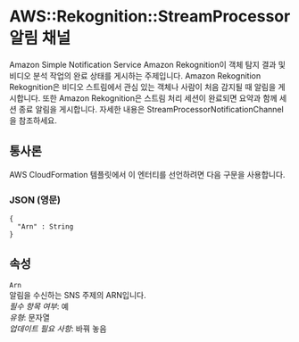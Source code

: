 # AWS::Rekognition::StreamProcessor 알림 채널

Amazon Simple Notification Service Amazon Rekognition이 객체 탐지 결과 및 비디오 분석 작업의 완료 상태를 게시하는 주제입니다. Amazon Rekognition Rekognition은 비디오 스트림에서 관심 있는 객체나 사람이 처음 감지될 때 알림을 게시합니다. 또한 Amazon Rekognition은 스트림 처리 세션이 완료되면 요약과 함께 세션 종료 알림을 게시합니다. 자세한 내용은 StreamProcessorNotificationChannel을 참조하세요.

## 통사론

AWS CloudFormation 템플릿에서 이 엔터티를 선언하려면 다음 구문을 사용합니다.

### JSON (영문)

```
{
  "Arn" : String
}
```

## 속성

`Arn`  
알림을 수신하는 SNS 주제의 ARN입니다.  
_필수 항목 여부_: 예  
_유형_: 문자열  
_업데이트 필요 사항_: 바꿔 놓음
